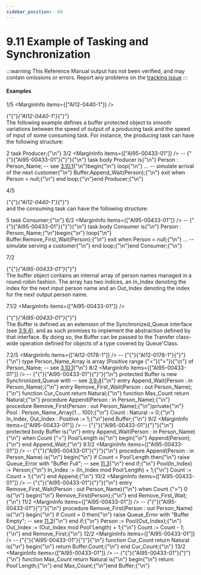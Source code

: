 ```yaml
---
sidebar_position:  84
---
```


# 9.11 Example of Tasking and Synchronization

:::warning
This Reference Manual output has not been verified,
and may contain omissions or errors.
Report any problems on the [tracking issue](https://github.com/ada-lang-io/ada-lang-io/issues/20)
:::



#### Examples

<MarginText>1/5</MarginText>
<MarginInfo items={["AI12-0440-1"]} />
<p>{"{"}<em>{"AI12-0440-1"}</em>{"}"} <br />The following example defines a buffer protected object to smooth variations between the speed of output of a producing task and the speed of input of some consuming task. For instance, the producing task can  have the following structure:<br /></p>

<MarginText>2</MarginText>
<CodeBlock language="ada">
task Producer;{"\n"}
<MarginText>3/2</MarginText>
<MarginInfo items={["AI95-00433-01"]} />
--  {"{"}{"AI95-00433-01"}{"}"}{"\n"} task body Producer is{"\n"}   Person : Person_Name; -- see <a href="../AA-3/AA-3.10#Subclause_3.10.1">3.10.1</a>{"\n"}begin{"\n"}   loop{"\n"}      ... --  simulate arrival of the next customer{"\n"}      Buffer.Append_Wait(Person);{"\n"}      exit when Person = null;{"\n"}   end loop;{"\n"}end Producer;{"\n"}

</CodeBlock>
<MarginText>4/5</MarginText>
<MarginInfo items={["AI12-0440-1"]} />
<p>{"{"}<em>{"AI12-0440-1"}</em>{"}"} <br />and the consuming task can  have the following structure:<br /></p>

<MarginText>5</MarginText>
<CodeBlock language="ada">
task Consumer;{"\n"}
<MarginText>6/2</MarginText>
<MarginInfo items={["AI95-00433-01"]} />
--  {"{"}{"AI95-00433-01"}{"}"}{"\n"} task body Consumer is{"\n"}   Person : Person_Name;{"\n"}begin{"\n"}   loop{"\n"}      Buffer.Remove_First_Wait(Person);{"\n"}      exit when Person = null;{"\n"}      ... --  simulate serving a customer{"\n"}   end loop;{"\n"}end Consumer;{"\n"}

</CodeBlock>
<MarginText>7/2</MarginText>
<MarginInfo items={["AI95-00433-01"]} />
<p>{"{"}<em>{"AI95-00433-01"}</em>{"}"} <br />The buffer object contains an internal array of person names managed in a round-robin fashion. The array has two indices, an In_Index denoting the index for the next input person name and an Out_Index denoting the index for the next output person name.<br /></p>

<MarginText>7.1/2</MarginText>
<MarginInfo items={["AI95-00433-01"]} />
<p>{"{"}<em>{"AI95-00433-01"}</em>{"}"} <br />The Buffer is defined as an extension of the Synchronized_Queue interface (see <a href="../AA-3/AA-3.9#Subclause_3.9.4">3.9.4</a>), and as such promises to implement the abstraction defined by that interface. By doing so, the Buffer can be passed to the Transfer class-wide operation defined for objects of a type covered by Queue'Class.<br /></p>

<MarginText>7.2/5</MarginText>
<MarginInfo items={["AI12-0178-1"]} />
<CodeBlock language="ada">
--  {"{"}{"AI12-0178-1"}{"}"}{"\n"} type Person_Name_Array is array (Positive range {"<"}{">"}){"\n"}   of Person_Name;  -- see <a href="../AA-3/AA-3.10#Subclause_3.10.1">3.10.1</a>{"\n"}
<MarginText>8/2</MarginText>
<MarginInfo items={["AI95-00433-01"]} />
--  {"{"}{"AI95-00433-01"}{"}"}{"\n"} protected Buffer is new Synchronized_Queue with  -- see <a href="../AA-3/AA-3.9#Subclause_3.9.4">3.9.4</a>{"\n"}   entry Append_Wait(Person : in Person_Name);{"\n"}   entry Remove_First_Wait(Person : out Person_Name);{"\n"}   function Cur_Count return Natural;{"\n"}   function Max_Count return Natural;{"\n"}   procedure Append(Person : in Person_Name);{"\n"}   procedure Remove_First(Person : out Person_Name);{"\n"}private{"\n"}   Pool      : Person_Name_Array(1 .. 100);{"\n"}   Count     : Natural := 0;{"\n"}   In_Index, Out_Index : Positive := 1;{"\n"}end Buffer;{"\n"}
<MarginText>9/2</MarginText>
<MarginInfo items={["AI95-00433-01"]} />
--  {"{"}{"AI95-00433-01"}{"}"}{"\n"} protected body Buffer is{"\n"}   entry Append_Wait(Person : in Person_Name){"\n"}      when Count {"<"} Pool'Length is{"\n"}   begin{"\n"}      Append(Person);{"\n"}   end Append_Wait;{"\n"}
<MarginText>9.1/2</MarginText>
<MarginInfo items={["AI95-00433-01"]} />
--  {"{"}{"AI95-00433-01"}{"}"}{"\n"}    procedure Append(Person : in Person_Name) is{"\n"}   begin{"\n"}      if Count = Pool'Length then{"\n"}         raise Queue_Error with "Buffer Full";  -- see <a href="../AA-11/AA-11.3">11.3</a>{"\n"}      end if;{"\n"}      Pool(In_Index) := Person;{"\n"}      In_Index       := (In_Index mod Pool'Length) + 1;{"\n"}      Count          := Count + 1;{"\n"}   end Append;{"\n"}
<MarginText>10/2</MarginText>
<MarginInfo items={["AI95-00433-01"]} />
--  {"{"}{"AI95-00433-01"}{"}"}{"\n"}    entry Remove_First_Wait(Person : out Person_Name){"\n"}      when Count {">"} 0 is{"\n"}   begin{"\n"}      Remove_First(Person);{"\n"}   end Remove_First_Wait;{"\n"}
<MarginText>11/2</MarginText>
<MarginInfo items={["AI95-00433-01"]} />
--  {"{"}{"AI95-00433-01"}{"}"}{"\n"}    procedure Remove_First(Person : out Person_Name) is{"\n"}   begin{"\n"}      if Count = 0 then{"\n"}         raise Queue_Error with "Buffer Empty"; -- see <a href="../AA-11/AA-11.3">11.3</a>{"\n"}      end if;{"\n"}      Person    := Pool(Out_Index);{"\n"}      Out_Index := (Out_Index mod Pool'Length) + 1;{"\n"}      Count     := Count - 1;{"\n"}   end Remove_First;{"\n"}
<MarginText>12/2</MarginText>
<MarginInfo items={["AI95-00433-01"]} />
--  {"{"}{"AI95-00433-01"}{"}"}{"\n"}    function Cur_Count return Natural is{"\n"}   begin{"\n"}       return Buffer.Count;{"\n"}   end Cur_Count;{"\n"}
<MarginText>13/2</MarginText>
<MarginInfo items={["AI95-00433-01"]} />
--  {"{"}{"AI95-00433-01"}{"}"}{"\n"}    function Max_Count return Natural is{"\n"}   begin{"\n"}       return Pool'Length;{"\n"}   end Max_Count;{"\n"}end Buffer;{"\n"}

</CodeBlock>
